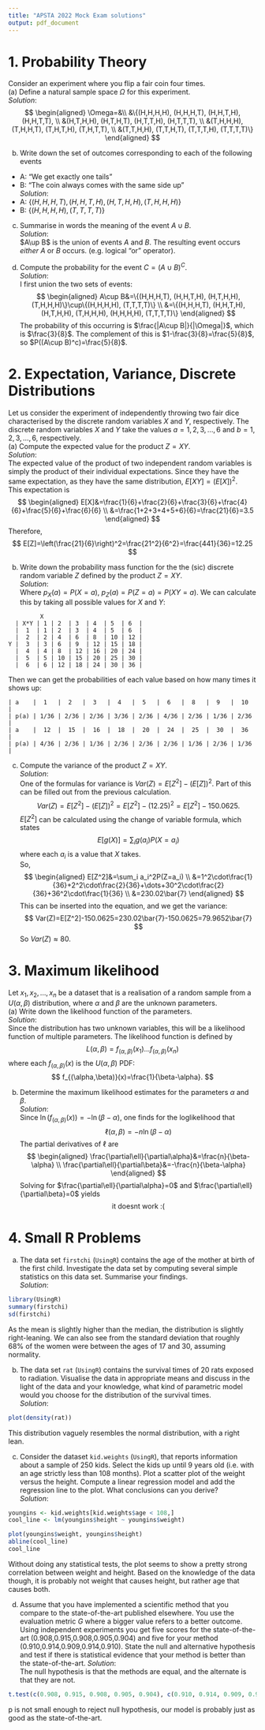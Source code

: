 ```yaml
---
title: "APSTA 2022 Mock Exam solutions"
output: pdf_document
---
```

# 1. Probability Theory  
Consider an experiment where you flip a fair coin four times.  
(a) Define a natural sample space $\Omega$ for this experiment.  
*Solution*:  
$$
\begin{aligned}
\Omega=&\\
&\{(H,H,H,H), (H,H,H,T), (H,H,T,H), (H,H,T,T), \\
&(H,T,H,H), (H,T,H,T), (H,T,T,H), (H,T,T,T),  \\
&(T,H,H,H), (T,H,H,T), (T,H,T,H), (T,H,T,T),  \\
&(T,T,H,H), (T,T,H,T), (T,T,T,H), (T,T,T,T)\}
\end{aligned}
$$
  
(b) Write down the set of outcomes corresponding to each of the following events  
- A: "We get exactly one tails"  
- B: "The coin always comes with the same side up"  
*Solution*:  
- A: $\{(H,H,H,T), (H,H,T,H), (H,T,H,H), (T,H,H,H)\}$  
- B: $\{(H,H,H,H), (T,T,T,T)\}$  
  
(c) Summarise in words the meaning of the event $A\cup B$.  
*Solution*:  
$A\up B$ is the union of events $A$ and $B$. The resulting event occurs *either* $A$ or $B$ occurs. (e.g. logical "or" operator).  
  
(d) Compute the probability for the event $C=(A\cup B)^C$.  
*Solution*:  
I first union the two sets of events:  
$$
\begin{aligned}
A\cup B&=\{(H,H,H,T), (H,H,T,H), (H,T,H,H), (T,H,H,H)\}\cup\{(H,H,H,H), (T,T,T,T)\} \\
&=\{(H,H,H,T), (H,H,T,H), (H,T,H,H), (T,H,H,H), (H,H,H,H), (T,T,T,T)\}
\end{aligned}
$$
The probability of this occurring is $\frac{|A\cup B|}{|\Omega|}$, which is $\frac{3}{8}$. The complement of this is $1-\frac{3}{8}=\frac{5}{8}$, so $P((A\cup B)^c)=\frac{5}{8}$.  
  
# 2. Expectation, Variance, Discrete Distributions  
Let us consider the experiment of independently throwing two fair dice characterised by the discrete
random variables $X$ and $Y$, respectively. The discrete random variables $X$ and $Y$ take the values
$a=1,2,3,\dots,6$ and $b=1,2,3,\dots,6$, respectively.  
(a) Compute the expected value for the product $Z=XY$.  
*Solution*:  
The expected value of the product of two independent random variables is simply the product of their individual expectations. Since they have the same expectation, as they have the same distribution, $E[XY]=(E[X])^2$.  
This expectation is
$$
\begin{aligned}
E[X]&=\frac{1}{6}+\frac{2}{6}+\frac{3}{6}+\frac{4}{6}+\frac{5}{6}+\frac{6}{6} \\
&=\frac{1+2+3+4+5+6}{6}=\frac{21}{6}=3.5
\end{aligned}
$$
Therefore, 
$$
E[Z]=\left(\frac{21}{6}\right)^2=\frac{21^2}{6^2}=\frac{441}{36}=12.25
$$
  
(b) Write down the probability mass function for the the (sic) discrete random variable $Z$ defined by the product $Z=XY$.  
*Solution*:  
Where $p_X(a)=P(X=a)$, $p_Z(a)=P(Z=a)=P(XY=a)$. We can calculate this by taking all possible values for $X$ and $Y$:  
```
         X
  | X*Y | 1 | 2  | 3  | 4  | 5  | 6  |
  |  1  | 1 | 2  | 3  | 4  | 5  | 6  |
  |  2  | 2 | 4  | 6  | 8  | 10 | 12 |
Y |  3  | 3 | 6  | 9  | 12 | 15 | 18 |
  |  4  | 4 | 8  | 12 | 16 | 20 | 24 |
  |  5  | 5 | 10 | 15 | 20 | 25 | 30 |
  |  6  | 6 | 12 | 18 | 24 | 30 | 36 |
```
Then we can get the probabilities of each value based on how many times it shows up:  
```
| a    |  1   |  2   |  3   |  4   |  5   |  6   |  8   |  9   |  10  |
| p(a) | 1/36 | 2/36 | 2/36 | 3/36 | 2/36 | 4/36 | 2/36 | 1/36 | 2/36 |
| a    |  12  |  15  |  16  |  18  |  20  |  24  |  25  |  30  |  36  |
| p(a) | 4/36 | 2/36 | 1/36 | 2/36 | 2/36 | 2/36 | 1/36 | 2/36 | 1/36 |
```

(c) Compute the variance of the product $Z=XY$.  
*Solution*:  
One of the formulas for variance is $Var(Z)=E[Z^2]-(E[Z])^2$. Part of this can be filled out from the previous calculation.  
$$
Var(Z)=E[Z^2]-(E[Z])^2=E[Z^2]-(12.25)^2=E[Z^2]-150.0625.
$$
$E[Z^2]$ can be calculated using the change of variable formula, which states
$$
E[g(X)]=\sum_i g(a_i)P(X=a_i)
$$
where each $a_i$ is a value that $X$ takes.  
So,
$$
\begin{aligned}
E[Z^2]&=\sum_i a_i^2P(Z=a_i) \\
&=1^2\cdot\frac{1}{36}+2^2\cdot\frac{2}{36}+\dots+30^2\cdot\frac{2}{36}+36^2\cdot\frac{1}{36} \\
&=230.02\bar{7}
\end{aligned}
$$
This can be inserted into the equation, and we get the variance:
$$
Var(Z)=E[Z^2]-150.0625=230.02\bar{7}-150.0625=79.9652\bar{7}
$$
So $Var(Z)\approx80$.  
  
# 3. Maximum likelihood  
Let $x_1,x_2,\dots,x_n$ be a dataset that is a realisation of a random sample from a $U(\alpha,\beta)$ distribution,
where $\alpha$ and $\beta$ are the unknown parameters.  
(a) Write down the likelihood function of the parameters.  
*Solution*:  
Since the distribution has two unknown variables, this will be a likelihood function of multiple parameters. The likelihood function is defined by
$$
L(\alpha,\beta)=f_{(\alpha,\beta)}(x_1)\dots f_{(\alpha,\beta)}(x_n)
$$
where each $f_{(\alpha,\beta)}(x)$ is the $U(\alpha,\beta)$ PDF:
$$
f_{(\alpha,\beta)}(x)=\frac{1}{\beta-\alpha}.
$$
  
(b) Determine the maximum likelihood estimates for the parameters $\alpha$ and $\beta$.  
*Solution*:  
Since $\ln(f_{(\alpha,\beta)}(x))=-\ln(\beta-\alpha)$, one finds for the loglikelihood that
$$
\ell(\alpha,\beta)=-n\ln(\beta-\alpha)
$$
The partial derivatives of $\ell$ are
$$
\begin{aligned}
\frac{\partial\ell}{\partial\alpha}&=\frac{n}{\beta-\alpha} \\
\frac{\partial\ell}{\partial\beta}&=-\frac{n}{\beta-\alpha}
\end{aligned}
$$
Solving for $\frac{\partial\ell}{\partial\alpha}=0$ and $\frac{\partial\ell}{\partial\beta}=0$ yields
$$
\text{it doesnt work :(}
$$
  
# 4. Small R Problems  
(a) The data set `firstchi` (`UsingR`) contains the age of the mother at birth of the first child. Investigate
the data set by computing several simple statistics on this data set. Summarise your findings.  
*Solution*:  
```r
library(UsingR)
summary(firstchi)
sd(firstchi)
```
As the mean is slightly higher than the median, the distribution is slightly right-leaning. We can also see from the standard deviation that roughly 68% of the women were between the ages of 17 and 30, assuming normality.  
  
(b) The data set `rat` (`UsingR`) contains the survival times of 20 rats exposed to radiation. Visualise
the data in appropriate means and discuss in the light of the data and your knowledge, what kind
of parametric model would you choose for the distribution of the survival times.  
*Solution*:  
```r
plot(density(rat))
```
This distribution vaguely resembles the normal distribution, with a right lean.  
  
(c) Consider the dataset `kid.weights` (`UsingR`), that reports information about a sample of 250 kids.
Select the kids up until 9 years old (i.e. with an age strictly less than 108 months). Plot a scatter
plot of the weight versus the height. Compute a linear regression model and add the regression line
to the plot. What conclusions can you derive?  
*Solution*:  
```r
youngins <- kid.weights[kid.weights$age < 108,]
cool_line <- lm(youngins$height ~ youngins$weight)

plot(youngins$weight, youngins$height)
abline(cool_line)
cool_line
```
Without doing any statistical tests, the plot seems to show a pretty strong correlation between weight and height. Based on the knowledge of the data though, it is probably not weight that causes height, but rather age that causes both.  
  
(d) Assume that you have implemented a scientific method that you compare to the state-of-the-art published 
elsewhere. You use the evaluation metric $G$ where a bigger value refers to a better outcome. Using 
independent experiments you get five scores for the state-of-the-art (0.908,0.915,0.908,0.905,0.904)
and five for your method (0.910,0.914,0.909,0.914,0.910). State the null and alternative hypothesis
and test if there is statistical evidence that your method is better than the state-of-the-art.
*Solution*:  
The null hypothesis is that the methods are equal, and the alternate is that they are not.  
```r
t.test(c(0.908, 0.915, 0.908, 0.905, 0.904), c(0.910, 0.914, 0.909, 0.914, 0.910), alternative="two.sided")
```
p is not small enough to reject null hypothesis, our model is probably just as good as the state-of-the-art.